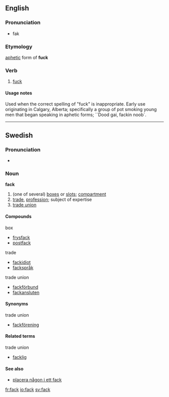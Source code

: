 {{rfv|needs some Shakespeare quotes}}
==English==

===Pronunciation===
* fak

===Etymology===
[[aphetic]] form of '''fuck'''

===Verb===
{{en-verb}}
# [[fuck]]

====Usage notes====
Used when the correct spelling of "fuck" is inappropriate. Early use originating in Calgary, Alberta; specifically a group of pot smoking young men that began speaking in aphetic forms; ``Dood gai, fackin noob`.

----

==Swedish==
===Pronunciation===
*{{audio|Sv-fack.ogg|audio}}

===Noun===
{{sv-noun-n-zero}}
'''fack''' {{n}}

#(one of several) [[box]]es or [[slot]]s; [[compartment]]
#[[trade]], [[profession]]; subject of expertise
#[[trade union]]

====Compounds====
;box
*[[frysfack]]
*[[postfack]]

;trade
*[[fackidiot]]
*[[fackspråk]]

;trade union
*[[fackförbund]]
*[[fackansluten]]

====Synonyms====
;trade union
*[[fackförening]]

====Related terms====
;trade union
*[[facklig]]

====See also====
*[[placera någon i ett fack]]

[[fr:fack]]
[[io:fack]]
[[sv:fack]]